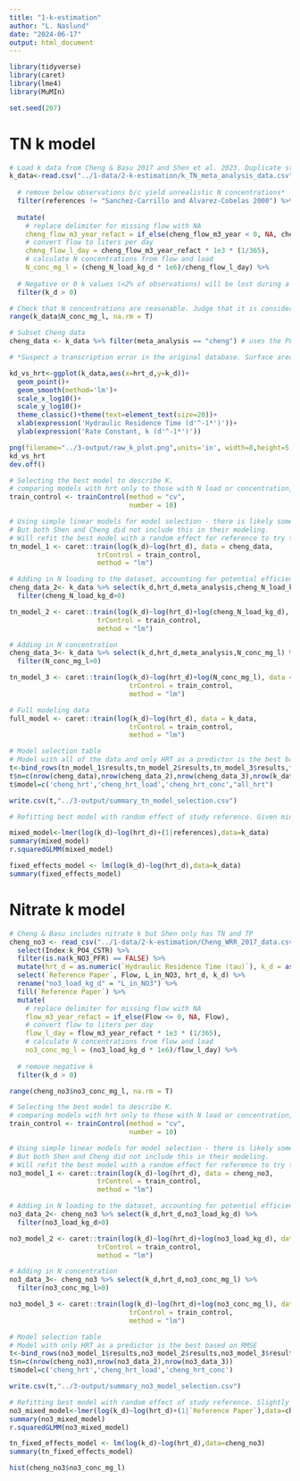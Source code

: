 ```yaml
---
title: "1-k-estimation"
author: "L. Naslund"
date: "2024-06-17"
output: html_document
---
```


```r
library(tidyverse)
library(caret)
library(lme4)
library(MuMIn)

set.seed(207)
```

# TN k model
```r
# Load k data from Cheng & Basu 2017 and Shen et al. 2023. Duplicate studies removed by hand
k_data<-read.csv("../1-data/2-k-estimation/k_TN_meta_analysis_data.csv") %>% 
  
  # remove below observations b/c yield unrealistic N concentrations*
  filter(references != "Sanchez-Carrillo and Alvarez-Cobelas 2000") %>%  
  
  mutate(
    # replace delimiter for missing flow with NA
    cheng_flow_m3_year_refact = if_else(cheng_flow_m3_year < 0, NA, cheng_flow_m3_year),
    # convert flow to liters per day
    cheng_flow_l_day = cheng_flow_m3_year_refact * 1e3 * (1/365), 
    # calculate N concentrations from flow and load 
    N_conc_mg_l = (cheng_N_load_kg_d * 1e6)/cheng_flow_l_day) %>% 
  
  # Negative or 0 k values (<2% of observations) will be lost during a log transform, so removed here. Both meta-analyses removed them from the dataset. 
  filter(k_d > 0) 

# Check that N concentrations are reasonable. Judge that it is considering includes wetlands which treat landfill leachate which can reach > 1000 mg/L TN
range(k_data$N_conc_mg_l, na.rm = T)

# Subset Cheng data
cheng_data <- k_data %>% filter(meta_analysis == "cheng") # uses the PFR model of k rather than CSTR

# *Suspect a transcription error in the original database. Surface area was listed as 1.7e10 m2 instead of 1.7e7 m2. Reported area in paper 17 km2.
```

```r
kd_vs_hrt<-ggplot(k_data,aes(x=hrt_d,y=k_d))+
  geom_point()+
  geom_smooth(method='lm')+
  scale_x_log10()+
  scale_y_log10()+
  theme_classic()+theme(text=element_text(size=20))+
  xlab(expression('Hydraulic Residence Time (d'^-1*')'))+
  ylab(expression('Rate Constant, k (d'^-1*')'))

png(filename="../3-output/raw_k_plot.png",units='in', width=8,height=5,res=300)
kd_vs_hrt
dev.off()
```

```r
# Selecting the best model to describe K. 
# comparing models with hrt only to those with N load or concentration, accounting for potential loss in N removal efficiency with higher concentrations/loads
train_control <- trainControl(method = "cv", 
                              number = 10)

# Using simple linear models for model selection - there is likely some variation explained at the source study level due to different methods used.
# But both Shen and Cheng did not include this in their modeling. 
# Will refit the best model with a random effect for reference to try to get the best parameter estimates
tn_model_1 <- caret::train(log(k_d)~log(hrt_d), data = cheng_data, 
                      trControl = train_control, 
                      method = "lm")

# Adding in N loading to the dataset, accounting for potential efficiency loss
cheng_data_2<- k_data %>% select(k_d,hrt_d,meta_analysis,cheng_N_load_kg_d) %>% 
  filter(cheng_N_load_kg_d>0)

tn_model_2 <- caret::train(log(k_d)~log(hrt_d)+log(cheng_N_load_kg_d), data = cheng_data_2, 
                      trControl = train_control, 
                      method = "lm")

# Adding in N concentration
cheng_data_3<- k_data %>% select(k_d,hrt_d,meta_analysis,N_conc_mg_l) %>% 
  filter(N_conc_mg_l>0)

tn_model_3 <- caret::train(log(k_d)~log(hrt_d)+log(N_conc_mg_l), data = cheng_data_3, 
                              trControl = train_control, 
                              method = "lm")

# Full modeling data
full_model <- caret::train(log(k_d)~log(hrt_d), data = k_data, 
                              trControl = train_control, 
                              method = "lm")

# Model selection table
# Model with all of the data and only HRT as a predictor is the best based on RMSE
t<-bind_rows(tn_model_1$results,tn_model_2$results,tn_model_3$results,full_model$results)
t$n=c(nrow(cheng_data),nrow(cheng_data_2),nrow(cheng_data_3),nrow(k_data))
t$model=c('cheng_hrt','cheng_hrt_load','cheng_hrt_conc',"all_hrt")

write.csv(t,"../3-output/summary_tn_model_selection.csv")
```

```r
# Refitting best model with random effect of study reference. Given minimal difference in parameter estimate, going forward with fixed effects model

mixed_model<-lmer(log(k_d)~log(hrt_d)+(1|references),data=k_data)
summary(mixed_model)
r.squaredGLMM(mixed_model)

fixed_effects_model <- lm(log(k_d)~log(hrt_d),data=k_data)
summary(fixed_effects_model)
```

# Nitrate k model
```r
# Cheng & Basu includes nitrate k but Shen only has TN and TP
cheng_no3 <- read_csv("../1-data/2-k-estimation/Cheng_WRR_2017_data.csv") %>% 
  select(Index:k_PO4_CSTR) %>% 
  filter(is.na(k_NO3_PFR) == FALSE) %>% 
  mutate(hrt_d = as.numeric(`Hydraulic Residence Time (tau)`), k_d = as.numeric( k_NO3_PFR)) %>% 
  select(`Reference Paper`, Flow, L_in_NO3, hrt_d, k_d) %>% 
  rename("no3_load_kg_d" = "L_in_NO3") %>% 
  fill(`Reference Paper`) %>% 
  mutate(
    # replace delimiter for missing flow with NA
    flow_m3_year_refact = if_else(Flow <= 0, NA, Flow),
    # convert flow to liters per day
    flow_l_day = flow_m3_year_refact * 1e3 * (1/365), 
    # calculate N concentrations from flow and load 
    no3_conc_mg_l = (no3_load_kg_d * 1e6)/flow_l_day) %>% 
  
  # remove negative k 
  filter(k_d > 0) 

range(cheng_no3$no3_conc_mg_l, na.rm = T)
```

```r
# Selecting the best model to describe K. 
# comparing models with hrt only to those with N load or concentration, accounting for potential loss in N removal efficiency with higher concentrations/loads
train_control <- trainControl(method = "cv", 
                              number = 10)

# Using simple linear models for model selection - there is likely some variation explained at the source study level due to different methods used.
# But both Shen and Cheng did not include this in their modeling. 
# Will refit the best model with a random effect for reference to try to get the best parameter estimates
no3_model_1 <- caret::train(log(k_d)~log(hrt_d), data = cheng_no3, 
                      trControl = train_control, 
                      method = "lm")

# Adding in N loading to the dataset, accounting for potential efficiency loss
no3_data_2<- cheng_no3 %>% select(k_d,hrt_d,no3_load_kg_d) %>% 
  filter(no3_load_kg_d>0)

no3_model_2 <- caret::train(log(k_d)~log(hrt_d)+log(no3_load_kg_d), data = no3_data_2, 
                      trControl = train_control, 
                      method = "lm")

# Adding in N concentration
no3_data_3<- cheng_no3 %>% select(k_d,hrt_d,no3_conc_mg_l) %>% 
  filter(no3_conc_mg_l>0)

no3_model_3 <- caret::train(log(k_d)~log(hrt_d)+log(no3_conc_mg_l), data = no3_data_3, 
                              trControl = train_control, 
                              method = "lm")

# Model selection table
# Model with only HRT as a predictor is the best based on RMSE
t<-bind_rows(no3_model_1$results,no3_model_2$results,no3_model_3$results)
t$n=c(nrow(cheng_no3),nrow(no3_data_2),nrow(no3_data_3))
t$model=c('cheng_hrt','cheng_hrt_load','cheng_hrt_conc')

write.csv(t,"../3-output/summary_no3_model_selection.csv")
```

```r
# Refitting best model with random effect of study reference. Slightly more effect of random effects on fixed parameter fit for no3 model
no3_mixed_model<-lmer(log(k_d)~log(hrt_d)+(1|`Reference Paper`),data=cheng_no3)
summary(no3_mixed_model)
r.squaredGLMM(no3_mixed_model)

tn_fixed_effects_model <- lm(log(k_d)~log(hrt_d),data=cheng_no3)
summary(tn_fixed_effects_model)

hist(cheng_no3$no3_conc_mg_l)
```
